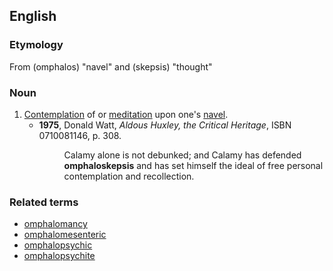 ==English==

===Etymology===
From {{AGr.}} '''{{polytonic|[[ὀμφαλός]]}}''' (omphalos) "navel" and '''{{polytonic|[[σκέψις]]}}''' (skepsis) "thought"

===Noun===
{{en-noun|-}}

# [[contemplate|Contemplation]] of or [[meditate|meditation]] upon one's [[navel]].
#*'''1975''', Donald Watt, ''Aldous Huxley, the Critical Heritage'', ISBN 0710081146, p. 308.
#*:Calamy alone is not debunked; and Calamy has defended '''omphaloskepsis''' and has set himself the ideal of free personal contemplation and recollection.

===Related terms===
<!-- Morphologically related, non-derived terms, and not in the etymology -->
* [[omphalomancy]]
* [[omphalomesenteric]]
* [[omphalopsychic]]
* [[omphalopsychite]]